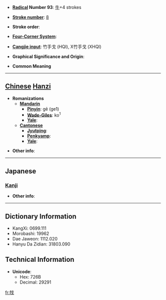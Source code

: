 * '''[[Wiktionary:Chinese radical index| Radical]] Number 93''': [[Wiktionary:Chinese radical index 牛|牛]]+4 strokes

* '''[[Wiktionary:Chinese total strokes index|Stroke number]]''': [[Wiktionary:Chinese total strokes index 8|8]]

* '''Stroke order''': 

* '''[[Wiktionary:Chinese four corner index|Four-Corner System]]''': 

* '''[[Wiktionary:Chinese Cangjie index|Cangjie input]]''': 竹手戈 (HQI), X竹手戈 (XHQI)

* '''Graphical Significance and Origin''': 

* '''Common Meaning'''

----

== [[Chinese]] [[Hanzi]] ==

* '''Romanizations'''
** '''[[Mandarin]]'''
*** '''[[Pinyin]]''': gē (ge1)
*** '''[[Wade-Giles]]''': ko<sup>1</sup>
*** '''[[Yale]]''': 
** '''[[Cantonese]]'''
*** '''[[Jyutping]]''':
*** '''[[Penkyamp]]''': 
*** '''[[Yale]]''': 

* '''Other info''': 

----

==Japanese==
===[[Kanji]]===
{{kanji|on readings=[[か]] (ka), [[ばつ]] (batsu)|kun readings=[[きる]] (kiru)}}

* '''Other info''':  

----

== Dictionary Information ==

* KangXi: 0699.111
* Morobashi: 19962
* Dae Jaweon: 1112.020
* Hanyu Da Zidian: 31803.090

== Technical Information ==

* '''Unicode''':
** Hex: 726B
** Decimal: 29291

[[fr:牫]]